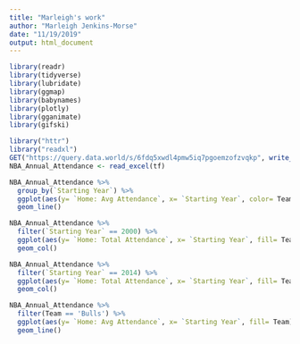 ```yaml
---
title: "Marleigh's work"
author: "Marleigh Jenkins-Morse"
date: "11/19/2019"
output: html_document
---
```


```r
library(readr)
library(tidyverse)
library(lubridate)
library(ggmap)
library(babynames)
library(plotly)
library(gganimate) 
library(gifski) 
```

```r
library("httr")
library("readxl")
GET("https://query.data.world/s/6fdq5xwdl4pmw5iq7pgoemzofzvqkp", write_disk(tf <- tempfile(fileext = ".xlsx")))
NBA_Annual_Attendance <- read_excel(tf)
```

```r
NBA_Annual_Attendance %>% 
  group_by(`Starting Year`) %>% 
  ggplot(aes(y= `Home: Avg Attendance`, x= `Starting Year`, color= Team))+
  geom_line()
```
```r
NBA_Annual_Attendance %>% 
  filter(`Starting Year` == 2000) %>% 
  ggplot(aes(y= `Home: Total Attendance`, x= `Starting Year`, fill= Team))+
  geom_col()
```

```r
NBA_Annual_Attendance %>% 
  filter(`Starting Year` == 2014) %>% 
  ggplot(aes(y= `Home: Total Attendance`, x= `Starting Year`, fill= Team))+
  geom_col()
```

```r
NBA_Annual_Attendance %>% 
  filter(Team == 'Bulls') %>% 
  ggplot(aes(y= `Home: Avg Attendance`, x= `Starting Year`, fill= Team))+
  geom_line()

```

